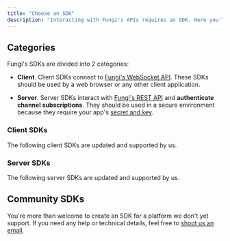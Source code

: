 ```yaml
---
title: "Choose an SDK"
description: "Interacting with Fungi's APIs requires an SDK. Here you'll find the available SDKs for a variety of platforms."
---
```



## Categories

Fungi's SDKs are divided into 2 categories:

- **Client**. Client SDKs connect to [Fungi's WebSocket API](/docs/01-getting-started/02-installation#overview). These SDKs should be used by a web browser or any other client application.

- **Server**. Server SDKs interact with [Fungi's REST API](/docs/01-getting-started/02-installation#overview) and **authenticate channel subscriptions**. They should be used in a secure environment because they require your app's [secret and key](/docs/01-getting-started/02-installation#environment-variables).

### Client SDKs

The following client SDKs are updated and supported by us.

<ClientSupportedLangs />

### Server SDKs

The following server SDKs are updated and supported by us.

<ServerSupportedLangs />

## Community SDKs

You're more than welcome to create an SDK for a platform we don't yet support. If you need any help or technical details, feel free to [shoot us an email](mailto:support@fungirealti.me).
